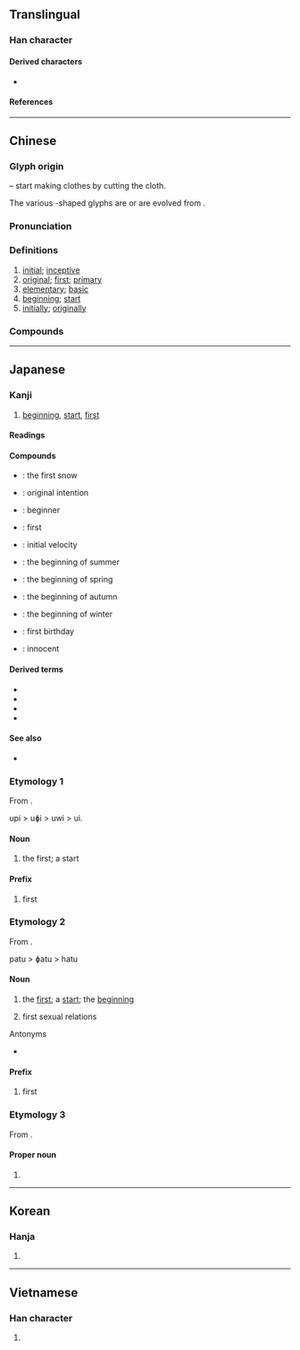 {{character info/new}}
==Translingual==
{{stroke order|strokes=7}}

===Han character===
{{Han char|rn=18|rad=刀|as=05|sn=7|four=37220|canj=LSH|ids=⿰衤刀}}

====Derived characters====
* {{l|mul|[[𢮀]], [[𦁅]], [[𫋶]], [[𪯨]], [[𭝘]], [[𤙟]], [[𤯦]], [[𠸗]], [[𩷞]], [[𪁲]], [[𠠭]]}}

====References====
{{wikidata|Q54879901}}
{{Han ref|kx=0137.330|dkj=01911|dj=0310.010|hdz=10327.220|uh=521D}}

----

==Chinese==
{{zh-forms|alt=𥘉,𥝢,𠜆,𫢈,𢀯,𢀰,𡔈,䥚,𠫎,𣦂}}

===Glyph origin===
{{Han etym}}
{{Han compound|衣|刀|alt1=衤|ls=ic|t1=clothes|t2=knife; to cut}} – start making clothes by cutting the cloth.

The various {{l|zh|𢀰}}-shaped glyphs are or are evolved from {{w|Zetian characters}}.

===Pronunciation===
{{zh-pron
|m=chū
|c=co1
|h=pfs=chhû
|md=chĕ̤/chŭ
|mn=qz,tp,xm:chhoe/kh,zz:chhe/chho͘
|mn_note=chhoe/chhe - vernacular; chho͘ - literary
|mn-t=co1/ciu1
|w=1tshu
|mc=y
|oc=y
|cat=a,n,adv
}}

===Definitions===
{{zh-hanzi}}

# [[initial]]; [[inceptive]]
# [[original]]; [[first]]; [[primary]]
# [[elementary]]; [[basic]]
# [[beginning]]; [[start]]
# [[initially]]; [[originally]]

===Compounds===
{{zh-der|初晡日|一本初衷|久夢初醒|最初|冬初|凌濛初|初一|初一十五|初七|初中|初乳|初五隔開|初交|初伏|初冬|初出茅廬|初創|初印本|初吉|初唐|初唐四傑|初喪|初夏|初夜|初夜權|初妻|初始|初婚|初學|初學記|初審|初寫黃庭|初小|初度|初弦|初心|初志|初意|初戀|初戰|初文|初日|初旬|初春|初時|初更|初月|初服|初期|初次|初步|初歲|初民|初版|初犯|初獻|初生之犢|初發|初發芙蓉|初眠|初祖|初秋|初秋圖|初稿|初立|初等|初等函數|初等教育|初篁|初級|初級中學|初級團體|初級小學|初級關係|初虧|初衣|初衷|初診|初試|初試啼聲|初試身手|初賽|初速|初選|初選制|初間|初陽|初階|初雪|初霜|初露鋒芒|初露頭角|初頭|初願|劈初頭|厥初|反初服|和好如初|國初|大夢初醒|大年初一|大病初癒|太初|太初曆|如初|如夢初覺|如夢初醒|如醉初醒|完好如初|年初|往初|從初|悔不當初|情竇初開|新硎初試|旭日初升|晴初|月初|本初|民初|民權初步|泰初|瓜字初分|當初|華燈初上|賓之初筵|起初|遂初|開初|黨內初選}}

{{zh-cat|Elementary}}

----

==Japanese==

===Kanji===
{{ja-kanji|grade=4|rs=刀05}}

# [[beginning]], [[start]], [[first]]

====Readings====
{{ja-readings
|goon=そ
|kanon=しょ
|kun=はじ-め, はじ-めて, はつ-, うい-, そ-める
|nanori=はじめ, し, もと
}}

====Compounds====
* {{ja-r|初%雪|はつ%ゆき}}: the first snow
* {{ja-r|初%心|しょ%しん}}: original intention
* {{ja-r|初%心%者|しょ%しん%しゃ}}: beginner
* {{ja-r|最%初|さい%しょ}}: first
* {{ja-r|初%速%度|しょ%そく%ど}}: initial velocity
* {{ja-r|初%夏|しょ%か}}: the beginning of summer
* {{ja-r|初%春|しょ%しゅん}}: the beginning of spring
* {{ja-r|初%秋|しょ%しゅう}}: the beginning of autumn
* {{ja-r|初%冬|しょ%とう}}: the beginning of winter
* {{ja-r|初%誕%生|はつ%たん%じょう}}: first birthday
* {{ja-r|初%々しい|うい%ういし.い}}: innocent

====Derived terms====
* {{ja-r|初め|はじめ}}
* {{ja-r|初めて|はじめて}}
* {{ja-r|初め|-ぞめ}}
* {{ja-r|書き初め|かきぞめ}}

====See also====
* {{ja-l|始}}

===Etymology 1===
{{ja-kanjitab|うい|yomi=k}}
From {{etyl|ojp|ja|sort=うい}}.

upi > uɸi > uwi > ui.

====Noun====
{{ja-noun|うい|hhira=うひ}}

# the first; a start

====Prefix====
{{ja-pos|prefix|うい|hhira=うひ}}

# first

===Etymology 2===
{{ja-kanjitab|はつ|yomi=k}}
From {{etyl|ojp|ja|sort=はつ}}.

patu > ɸatu > hatu

====Noun====
{{ja-noun|はつ}}

# the [[first]]; a [[start]]; the [[beginning]]
#: {{ja-usex|今年'''初の'''コンサート|ことし '''はつ の''' コンサート|the '''first''' concert of this year}}
# first sexual relations

; Antonyms
* {{ja-r|末|すえ|gloss=[[last]], [[end]]}}

====Prefix====
{{ja-pos|prefix|はつ}}

# first

===Etymology 3===
{{ja-kanjitab|sort=はじめ|yomi=k}}
From {{m|ja|始め|tr=hajime||beginning, first}}.

====Proper noun====
{{ja-pos|proper|はじめ}}

# {{given name|male|lang=ja|sort=はじめ}}

----

==Korean==

===Hanja===
{{ko-hanja|hangeul=초|rv=cho|mr=ch'o}}

# {{defn|lang=ko|sort=刀05}}

----

==Vietnamese==

===Han character===
{{vi-hantu|[[sơ]]|rs=刀05}}

# {{defn|lang=vi|sort=刀05}}
